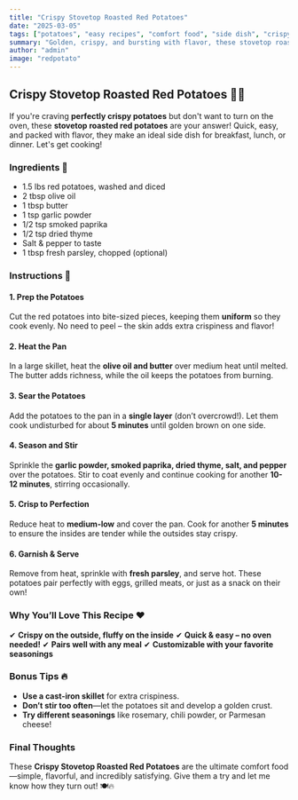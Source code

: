 ```yaml
---
title: "Crispy Stovetop Roasted Red Potatoes"
date: "2025-03-05"
tags: ["potatoes", "easy recipes", "comfort food", "side dish", "crispy"]
summary: "Golden, crispy, and bursting with flavor, these stovetop roasted red potatoes are an easy and delicious side dish that pairs perfectly with any meal. With a perfectly seasoned crust and a tender, fluffy interior, they’re sure to be a crowd-pleaser every time."
author: "admin"
image: "redpotato"
---
```


## Crispy Stovetop Roasted Red Potatoes 🥔🔥

If you're craving **perfectly crispy potatoes** but don't want to turn on the oven, these **stovetop roasted red potatoes** are your answer! Quick, easy, and packed with flavor, they make an ideal side dish for breakfast, lunch, or dinner. Let's get cooking!

<CustomImage src="/images/crispy-potatoes.jpg" alt="Crispy Roasted Red Potatoes" width={800} height={600} />

### Ingredients 🛒
- 1.5 lbs red potatoes, washed and diced
- 2 tbsp olive oil
- 1 tbsp butter
- 1 tsp garlic powder
- 1/2 tsp smoked paprika
- 1/2 tsp dried thyme
- Salt & pepper to taste
- 1 tbsp fresh parsley, chopped (optional)

### Instructions 🥄

#### 1. Prep the Potatoes
Cut the red potatoes into bite-sized pieces, keeping them **uniform** so they cook evenly. No need to peel – the skin adds extra crispiness and flavor!

#### 2. Heat the Pan
In a large skillet, heat the **olive oil and butter** over medium heat until melted. The butter adds richness, while the oil keeps the potatoes from burning.

#### 3. Sear the Potatoes
Add the potatoes to the pan in a **single layer** (don’t overcrowd!). Let them cook undisturbed for about **5 minutes** until golden brown on one side.

#### 4. Season and Stir
Sprinkle the **garlic powder, smoked paprika, dried thyme, salt, and pepper** over the potatoes. Stir to coat evenly and continue cooking for another **10-12 minutes**, stirring occasionally.

#### 5. Crisp to Perfection
Reduce heat to **medium-low** and cover the pan. Cook for another **5 minutes** to ensure the insides are tender while the outsides stay crispy.

#### 6. Garnish & Serve
Remove from heat, sprinkle with **fresh parsley**, and serve hot. These potatoes pair perfectly with eggs, grilled meats, or just as a snack on their own!

### Why You’ll Love This Recipe ❤️
✔ **Crispy on the outside, fluffy on the inside**
✔ **Quick & easy – no oven needed!**
✔ **Pairs well with any meal**
✔ **Customizable with your favorite seasonings**

### Bonus Tips 🔥
- **Use a cast-iron skillet** for extra crispiness.
- **Don’t stir too often**—let the potatoes sit and develop a golden crust.
- **Try different seasonings** like rosemary, chili powder, or Parmesan cheese!

### Final Thoughts
These **Crispy Stovetop Roasted Red Potatoes** are the ultimate comfort food—simple, flavorful, and incredibly satisfying. Give them a try and let me know how they turn out! 🍽️🔥

